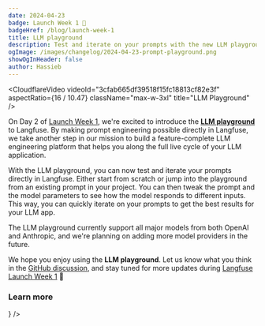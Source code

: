 ```yaml
---
date: 2024-04-23
badge: Launch Week 1 🚀
badgeHref: /blog/launch-week-1
title: LLM playground
description: Test and iterate on your prompts with the new LLM playground directly in Langfuse.
ogImage: /images/changelog/2024-04-23-prompt-playground.png
showOgInHeader: false
author: Hassieb
---
```



<ChangelogHeader />

<CloudflareVideo
  videoId="3cfab665df39518f15fc18813cf82e3f"
  aspectRatio={16 / 10.47}
  className="max-w-3xl"
  title="LLM Playground"
/>

On Day 2 of [Launch Week 1](/blog/launch-week-1), we're excited to introduce the [**LLM playground**](/docs/playground) to Langfuse. By making prompt engineering possible directly in Langfuse, we take another step in our mission to build a feature-complete LLM engineering platform that helps you along the full live cycle of your LLM application.

With the LLM playground, you can now test and iterate your prompts directly in Langfuse. Either start from scratch or jump into the playground from an existing prompt in your project. You can then tweak the prompt and the model parameters to see how the model responds to different inputs. This way, you can quickly iterate on your prompts to get the best results for your LLM app.

The LLM playground currently support all major models from both OpenAI and Anthropic, and we're planning on adding more model providers in the future.

We hope you enjoy using the **LLM playground**. Let us know what you think in the [GitHub discussion](https://github.com/orgs/langfuse/discussions/1170), and stay tuned for more updates during [Langfuse Launch Week 1](/blog/launch-week-1) 🚀

### Learn more


<Cards num={3}>
  <Card title="Playground docs" href="/docs/playground" icon={<Book />} />
</Cards>
